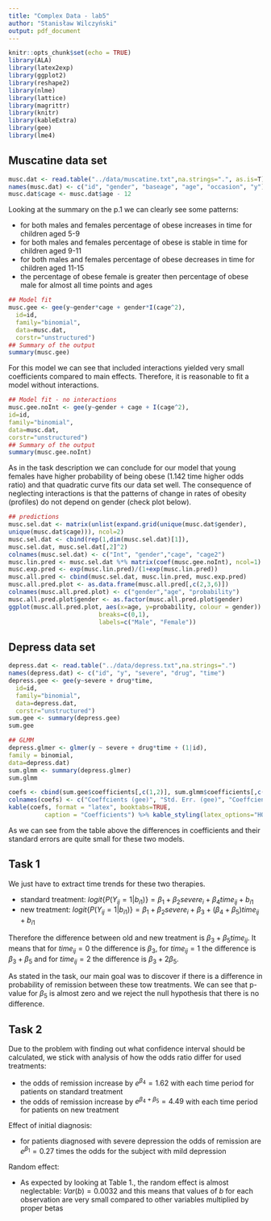 ```yaml
---
title: "Complex Data - lab5"
author: "Stanisław Wilczyński"
output: pdf_document
---
```


```r
knitr::opts_chunk$set(echo = TRUE)
library(ALA)
library(latex2exp)
library(ggplot2)
library(reshape2)
library(nlme)
library(lattice)
library(magrittr)
library(knitr)
library(kableExtra)
library(gee)
library(lme4)
```

## Muscatine data set

```r
musc.dat <- read.table("../data/muscatine.txt",na.strings=".", as.is=T)
names(musc.dat) <- c("id", "gender", "baseage", "age", "occasion", "y")
musc.dat$cage <- musc.dat$age - 12
```

Looking at the summary on the p.1 we can clearly see some patterns:

* for both males and females percentage of obese increases in time for children aged 5-9
* for both males and females percentage of obese is stable in time for children aged 9-11
* for both males and females percentage of obese decreases in time for children aged 11-15
* the percentage of obese female is greater then percentage of obese male for almost all time points and ages


```r
## Model fit
musc.gee <- gee(y~gender*cage + gender*I(cage^2),
  id=id,
  family="binomial",
  data=musc.dat,
  corstr="unstructured")
## Summary of the output
summary(musc.gee)
```

For this model we can see that included interactions yielded very small coefficients compared to main effects. Therefore, it is reasonable to fit a model without interactions.

```r
## Model fit - no interactions
musc.gee.noInt <- gee(y~gender + cage + I(cage^2),
id=id,
family="binomial",
data=musc.dat,
corstr="unstructured")
## Summary of the output
summary(musc.gee.noInt)
```

As in the task description we can conclude for our model that young females have higher probability of being obese ($1.142$ time higher odds ratio) and that quadratic curve fits our data set well. The consequence of neglecting interactions is that the patterns of change in rates of obesity (profiles) do not depend on gender (check plot below).  

```r
## predictions
musc.sel.dat <- matrix(unlist(expand.grid(unique(musc.dat$gender),
unique(musc.dat$cage))), ncol=2)
musc.sel.dat <- cbind(rep(1,dim(musc.sel.dat)[1]),
musc.sel.dat, musc.sel.dat[,2]^2)
colnames(musc.sel.dat) <- c("Int", "gender","cage", "cage2")
musc.lin.pred <- musc.sel.dat %*% matrix(coef(musc.gee.noInt), ncol=1)
musc.exp.pred <- exp(musc.lin.pred)/(1+exp(musc.lin.pred))
musc.all.pred <- cbind(musc.sel.dat, musc.lin.pred, musc.exp.pred)
musc.all.pred.plot <- as.data.frame(musc.all.pred[,c(2,3,6)])
colnames(musc.all.pred.plot) <- c("gender","age", "probability")
musc.all.pred.plot$gender <- as.factor(musc.all.pred.plot$gender)
ggplot(musc.all.pred.plot, aes(x=age, y=probability, colour = gender)) + geom_line() + scale_colour_discrete(name="Gender",
                         breaks=c(0,1),
                         labels=c("Male", "Female"))
```

## Depress data set
```r
depress.dat <- read.table("../data/depress.txt",na.strings=".")
names(depress.dat) <- c("id", "y", "severe", "drug", "time")
depress.gee <- gee(y~severe + drug*time,
  id=id,
  family="binomial",
  data=depress.dat,
  corstr="unstructured")
sum.gee <- summary(depress.gee)
sum.gee
```


```r
## GLMM
depress.glmer <- glmer(y ~ severe + drug*time + (1|id),
family = binomial,
data=depress.dat)
sum.glmm <- summary(depress.glmer)
sum.glmm
```

```r
coefs <- cbind(sum.gee$coefficients[,c(1,2)], sum.glmm$coefficients[,c(1,2)])
colnames(coefs) <- c("Coeffcients (gee)", "Std. Err. (gee)", "Coeffcients (glmm)", "Std. Err. (glmm)")
kable(coefs, format = "latex", booktabs=TRUE, 
          caption = "Coefficients") %>% kable_styling(latex_options="HOLD_position")
```


As we can see from the table above the differences in coefficients and their standard errors are quite small for these two models. 

## Task 1

We just have to extract time trends for these two therapies.

* standard treatment: $logit\{P(Y_{ij}=1|b_{i1})\} = \beta_1 + \beta_2 severe_i + \beta_4 time_{ij} + b_{i1}$
* new treatment: $logit\{P(Y_{ij}=1|b_{i1})\} = \beta_1 + \beta_2 severe_i + \beta_3 + (\beta_4 + \beta_5) time_{ij} + b_{i1}$

Therefore the difference between old and new treatment is $\beta_3 + \beta_5 time_{ij}$. It means that for $time_{ij}=0$ the difference is $\beta_3$, for $time_{ij}=1$ the difference is $\beta_3+\beta_5$ and for $time_{ij}=2$ the difference is $\beta_3 + 2\beta_5$.

As stated in the task, our main goal was to discover if there is a difference in probability of remission between these tow treatments. We can see that p-value for $\beta_5$ is almost zero and we reject the null hypothesis that there is no difference. 

## Task 2

Due to the problem with finding out what confidence interval should be calculated, we stick with analysis of how the odds ratio differ for used treatments:

* the odds of remission increase by $e^{\beta_4} = 1.62$ with each time period for patients on standard treatment
* the odds of remission increase by $e^{\beta_4+\beta_5} = 4.49$ with each time period for patients on new treatment

Effect of initial diagnosis:

* for patients diagnosed with severe depression the odds of remission are $e^{\beta_1} = 0.27$ times the odds for the subject with mild depression

Random effect:

* As expected by looking at Table 1., the random effect is almost neglectable: $Var(b) = 0.0032$ and this means that values of $b$ for each observation are very small compared to other variables multiplied by proper betas

